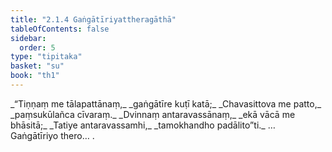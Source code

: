 ```yaml
---
title: "2.1.4 Gaṅgātīriyattheragāthā"
tableOfContents: false
sidebar:
  order: 5
type: "tipitaka"
basket: "su"
book: "th1"
---
```



<DynamicBreadcrumb />

<Division number="127" book="th1">

<Paragraph number="283" type="verses" book="th1">
_“Tiṇṇaṃ me tālapattānaṃ,_  
_gaṅgātīre kuṭī katā;_  
_Chavasittova me patto,_  
_paṃsukūlañca cīvaraṃ._  

</Paragraph>

</Division>
<Division number="128" book="th1">

<Paragraph number="284" type="verses" book="th1">
_Dvinnaṃ antaravassānaṃ,_  
_ekā vācā me bhāsitā;_  
_Tatiye antaravassamhi,_  
_tamokhandho padālito”ti._  


</Paragraph>
</Division>

<Paragraph number="285" type="center" book="th1">
…  Gaṅgātīriyo thero… .
</Paragraph>